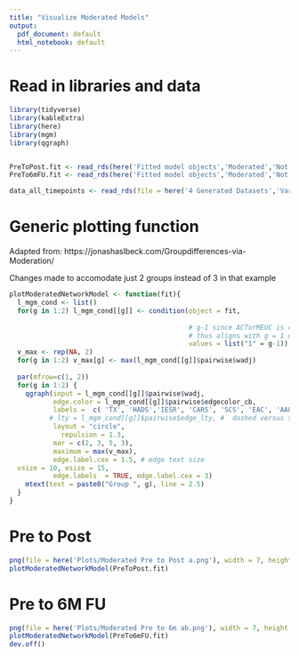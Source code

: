```yaml
---
title: "Visualize Moderated Models"
output:
  pdf_document: default
  html_notebook: default
---
```


# Read in libraries and data
```r

library(tidyverse)
library(kableExtra)
library(here)
library(mgm)
library(qgraph)


PreToPost.fit <- read_rds(here('Fitted model objects','Moderated','Not bootstrapped','PreToPost.moderated.fit'))
PreTo6mFU.fit <- read_rds(here('Fitted model objects','Moderated','Not bootstrapped','PreTo6mFU.moderated.fit'))

data_all_timepoints <- read_rds(file = here('4 Generated Datasets','Vars_At_All_Timepoints.rds'))

```

# Generic plotting function
Adapted from:
https://jonashaslbeck.com/Groupdifferences-via-Moderation/

Changes made to accomodate just 2 groups instead of 3 in that example

```r

plotModeratedNetworkModel <- function(fit){
  l_mgm_cond <- list()
  for(g in 1:2) l_mgm_cond[[g]] <- condition(object = fit, 
                                             
                                             # g-1 since ACTorMEUC is coded as 0 = MEUC, 1 = ACT
                                             # thus aligns with g = 1 or g = 2
                                             values = list("1" = g-1))
  v_max <- rep(NA, 2)
  for(g in 1:2) v_max[g] <- max(l_mgm_cond[[g]]$pairwise$wadj)
  
  par(mfrow=c(1, 2))
  for(g in 1:2) {
    qgraph(input = l_mgm_cond[[g]]$pairwise$wadj, 
           edge.color = l_mgm_cond[[g]]$pairwise$edgecolor_cb,
           labels =  c( 'TX', 'HADS','IESR', 'CARS', 'SCS', 'EAC', 'AAQc'),
          # lty = l_mgm_cond[[g]]$pairwise$edge_lty, #  dashed versus solid lines by sign of edge
           layout = "circle",
             repulsion = 1.3,
           mar = c(2, 3, 5, 3),
           maximum = max(v_max), 
           edge.label.cex = 1.5, # edge text size
  vsize = 10, esize = 15,
           edge.labels  = TRUE, edge.label.cex = 3)
    mtext(text = paste0("Group ", g), line = 2.5)
  }
}

```


# Pre to Post

```r

png(file = here('Plots/Moderated Pre to Post a.png'), width = 7, height = 4, units = "in", res = 300)
plotModeratedNetworkModel(PreToPost.fit)


```

\newpage
# Pre to 6M FU

```r

png(file = here('Plots/Moderated Pre to 6m ab.png'), width = 7, height = 4, units = "in", res = 300)
plotModeratedNetworkModel(PreTo6mFU.fit)
dev.off()

```